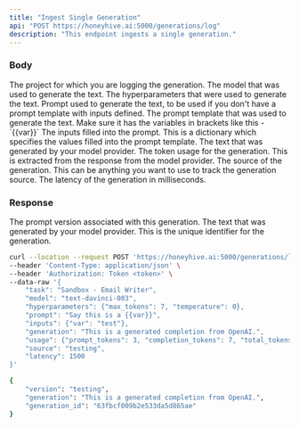 ```yaml
---
title: "Ingest Single Generation"
api: "POST https://honeyhive.ai:5000/generations/log"
description: "This endpoint ingests a single generation."
---
```


### Body

<ParamField body="task" type="string" required>
    The project for which you are logging the generation.
</ParamField>

<ParamField body="model" type="string" required>
    The model that was used to generate the text.
</ParamField>

<ParamField body="hyperparameters" type="object" required>
    The hyperparameters that were used to generate the text.
</ParamField>

<ParamField body="prompt" type="string">
    Prompt used to generate the text, to be used if you don't have a prompt template with inputs defined.
</ParamField>

<ParamField body="prompt_template" type="string">
    The prompt template that was used to generate the text. Make sure it has the variables in brackets like this - `{{var}}`
</ParamField>

<ParamField body="inputs" type="object">
    The inputs filled into the prompt. This is a dictionary which specifies the values filled into the prompt template.
</ParamField>

<ParamField body="generation" type="string" required>
    The text that was generated by your model provider.
</ParamField>

<ParamField body="usage" type="object">
    The token usage for the generation. This is extracted from the response from the model provider.
</ParamField>

<ParamField body="source" type="string">
    The source of the generation. This can be anything you want to use to track the generation source.
</ParamField>

<ParamField body="latency" type="number">
    The latency of the generation in milliseconds.
</ParamField>

### Response

<ResponseField name="version" type="string">
    The prompt version associated with this generation.
</ResponseField>

<ResponseField name="generation" type="string">
    The text that was generated by your model provider.
</ResponseField>

<ResponseField name="generation_id" type="string">
  This is the unique identifier for the generation.
</ResponseField>


<RequestExample>

```bash Example Request
curl --location --request POST 'https://honeyhive.ai:5000/generations/log' \
--header 'Content-Type: application/json' \
--header 'Authorization: Token <token>' \
--data-raw '{
    "task": "Sandbox - Email Writer",
    "model": "text-davinci-003",
    "hyperparameters": {"max_tokens": 7, "temperature": 0},
    "prompt": "Say this is a {{var}}",
    "inputs": {"var": "test"},
    "generation": "This is a generated completion from OpenAI.",
    "usage": {"prompt_tokens": 3, "completion_tokens": 7, "total_tokens": 10}
    "source": "testing",
    "latency": 1500
}'
```

</RequestExample>

<ResponseExample>

```bash Example Response
{
    "version": "testing",
    "generation": "This is a generated completion from OpenAI.",
    "generation_id": "63fbcf009b2e533da5d865ae"
}
```

</ResponseExample>